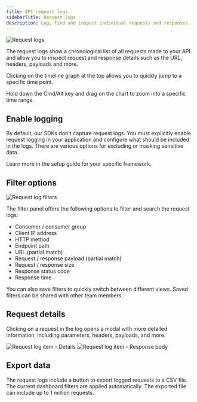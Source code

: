 ```yaml
---
title: API request logs
sidebarTitle: Request logs
description: Log, find and inspect individual requests and responses.
---
```


<img src="https://assets.apitally.io/docs/2025-08-26/request-logs.webp" alt="Request logs" className="rounded-xl" />

The request logs show a chronological list of all requests made to your API and allow you to inspect request and response details such as the URL, headers, payloads and more.

Clicking on the timeline graph at the top allows you to quickly jump to a specific time point.

<Tip>Hold down the Cmd/Alt key and drag on the chart to zoom into a specific time range.</Tip>

## Enable logging

By default, our SDKs don't capture request logs.
You must explicitly enable request logging in your application and configure what should be included in the logs.
There are various options for excluding or masking sensitive data.

Learn more in the setup guide for your specific framework.

## Filter options

<img src="https://assets.apitally.io/docs/2025-08-26/request-log-filters.webp" alt="Request log filters" className="rounded-xl" loading="lazy" />

The filter panel offers the following options to filter and search the request logs:

- Consumer / consumer group
- Client IP address
- HTTP method
- Endpoint path
- URL (partial match)
- Request / response payload (partial match)
- Request / response size
- Response status code
- Response time

You can also save filters to quickly switch between different views. Saved filters can be shared with other team members.

## Request details

Clicking on a request in the log opens a modal with more detailed information, including parameters, headers, payloads, and more.

<div className="flex flex-row justify-between gap-4" style={{ margin: "-1rem 0" }}>
  <img src="https://assets.apitally.io/docs/2025-08-26/request-log-item-details.webp" alt="Request log item - Details" className="rounded" loading="lazy" />
  <img src="https://assets.apitally.io/docs/2025-08-26/request-log-item-response-body.webp" alt="Request log item - Response body" className="rounded" loading="lazy" />
</div>

## Export data

The request logs include a button to export logged requests to a CSV file. The current dashboard filters are applied automatically.
The exported file can include up to 1 million requests.
